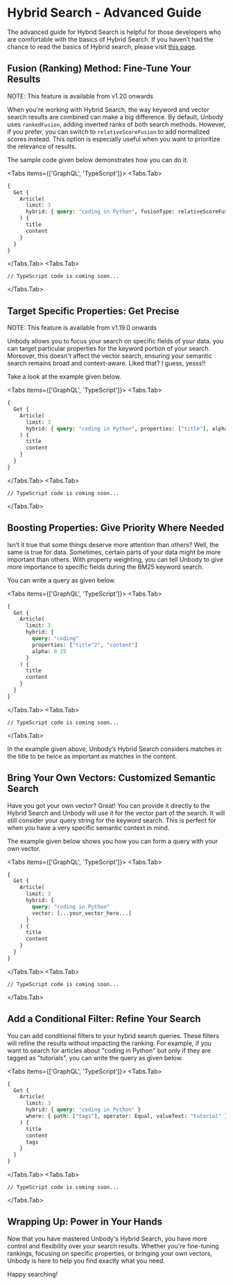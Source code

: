
# Hybrid Search - Advanced Guide

The advanced guide for Hybrid Search is helpful for those developers who are comfortable with the basics of Hybrid Search. If you haven’t had the chance to read the basics of Hybrid search, please visit [this page](/docs/api/search/hybrid-search).

## Fusion (Ranking) Method: Fine-Tune Your Results

<Callout type="warning" emoji="⚠️">
  NOTE: This feature is available from v1.20 onwards
</Callout>

When you're working with Hybrid Search, the way keyword and vector search results are combined can make a big difference. By default, Unbody uses `rankedFusion`, adding inverted ranks of both search methods. However, if you prefer, you can switch to `relativeScoreFusion` to add normalized scores instead. This option is especially useful when you want to prioritize the relevance of results.

The sample code given below demonstrates how you can do it.

<Tabs items={['GraphQL', 'TypeScript']}>
<Tabs.Tab>
```graphql copy
{
  Get {
    Article(
      limit: 3
      hybrid: { query: "coding in Python", fusionType: relativeScoreFusion }
    ) {
      title
      content
    }
  }
}
```

</Tabs.Tab>
<Tabs.Tab>
```tsx
// TypeScript code is coming soon...
```
</Tabs.Tab>
</Tabs>

## Target Specific Properties: Get Precise

<Callout type="warning" emoji="⚠️">
  NOTE: This feature is available from v1.19.0 onwards
</Callout>

Unbody allows you to focus your search on specific fields of your data. you can target particular properties for the keyword portion of your search. Moreover, this doesn't affect the vector search, ensuring your semantic search remains broad and context-aware. Liked that? I guess, yesss!!

Take a look at the example given below.

<Tabs items={['GraphQL', 'TypeScript']}>
<Tabs.Tab>
```graphql copy
{
  Get {
    Article(
      limit: 3
      hybrid: { query: "coding in Python", properties: ["title"], alpha: 0.25 }
    ) {
      title
      content
    }
  }
}
```
</Tabs.Tab>
<Tabs.Tab>
```tsx
// TypeScript code is coming soon...
```
</Tabs.Tab>
</Tabs>

## Boosting Properties: Give Priority Where Needed

Isn’t it true that some things deserve more attention than others? Well, the same is true for data. Sometimes, certain parts of your data might be more important than others. With property weighting, you can tell Unbody to give more importance to specific fields during the BM25 keyword search.

You can write a query as given below.

<Tabs items={['GraphQL', 'TypeScript']}>
<Tabs.Tab>
```graphql copy
{
  Get {
    Article(
      limit: 3
      hybrid: {
        query: "coding"
        properties: ["title^2", "content"]
        alpha: 0.25
      }
    ) {
      title
      content
    }
  }
}
```
</Tabs.Tab>
<Tabs.Tab>
```tsx
// TypeScript code is coming soon...
```
</Tabs.Tab>
</Tabs>

In the example given above, Unbody’s Hybrid Search considers matches in the title to be twice as important as matches in the content.

## Bring Your Own Vectors: Customized Semantic Search

Have you got your own vector? Great! You can provide it directly to the Hybrid Search and Unbody will use it for the vector part of the search. It will still consider your query string for the keyword search. This is perfect for when you have a very specific semantic context in mind.

The example given below shows you how you can form a query with your own vector.

<Tabs items={['GraphQL', 'TypeScript']}>
<Tabs.Tab>
```graphql copy
{
  Get {
    Article(
      limit: 3
      hybrid: {
        query: "coding in Python"
        vector: [...your_vector_here...]
      }
    ) {
      title
      content
    }
  }
}
```
</Tabs.Tab>
<Tabs.Tab>
```tsx
// TypeScript code is coming soon...
```
</Tabs.Tab>
</Tabs>

## Add a Conditional Filter: Refine Your Search

You can add conditional filters to your hybrid search queries. These filters will refine the results without impacting the ranking. For example, if you want to search for articles about "coding in Python" but only if they are tagged as "tutorials", you can write the query as given below.

<Tabs items={['GraphQL', 'TypeScript']}>
<Tabs.Tab>
```graphql copy
{
  Get {
    Article(
      limit: 3
      hybrid: { query: "coding in Python" }
      where: { path: ["tags"], operator: Equal, valueText: "tutorial" }
    ) {
      title
      content
      tags
    }
  }
}
```
</Tabs.Tab>
<Tabs.Tab>
```tsx
// TypeScript code is coming soon...
```
</Tabs.Tab>
</Tabs>

## Wrapping Up: Power in Your Hands

Now that you have mastered Unbody's Hybrid Search, you have more control and flexibility over your search results. Whether you're fine-tuning rankings, focusing on specific properties, or bringing your own vectors, Unbody is here to help you find exactly what you need.

Happy searching!
